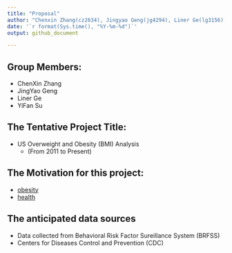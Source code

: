 ```yaml
---
title: "Proposal"
author: "Chenxin Zhang(cz2634), Jingyao Geng(jg4294), Liner Ge(lg3156), Yifan Su(ys3394)"
date: '`r format(Sys.time(), "%Y-%m-%d")`'
output: github_document

---
```


## Group Members: 

* ChenXin Zhang
* JingYao Geng
* Liner Ge
* YiFan Su

## The Tentative Project Title:
* US Overweight and Obesity (BMI) Analysis 
   * (From 2011 to Present)

## The Motivation for this project:
- [obesity](https://www.who.int/news-room/fact-sheets/detail/obesity-and-overweight)
- [health](https://www.healthline.com/health/obesity-facts)

## The anticipated data sources

* Data collected from Behavioral Risk Factor Sureillance System (BRFSS)
* Centers for Diseases Control and Prevention (CDC)


